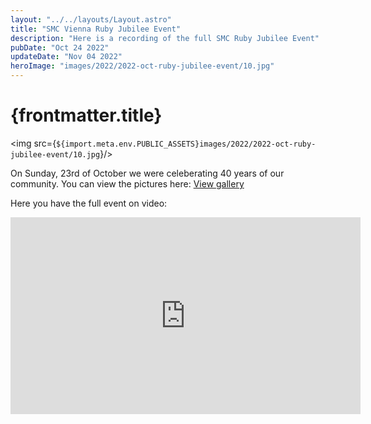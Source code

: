 ```yaml
---
layout: "../../layouts/Layout.astro"
title: "SMC Vienna Ruby Jubilee Event"
description: "Here is a recording of the full SMC Ruby Jubilee Event"
pubDate: "Oct 24 2022"
updateDate: "Nov 04 2022"
heroImage: "images/2022/2022-oct-ruby-jubilee-event/10.jpg"
---
```

# {frontmatter.title}


<img src={`${import.meta.env.PUBLIC_ASSETS}images/2022/2022-oct-ruby-jubilee-event/10.jpg`}/>

On Sunday, 23rd of October we were celeberating 40 years of our community. 
You can view the pictures here:
<a href='/gallery/2022/2022-oct-ruby-jubilee-event'>View gallery</a>


Here you have the full event on video:
<iframe width="560" height="315" src="https://www.youtube.com/embed/VPcXISvY0a8" title="YouTube video player" frameborder="0" allow="accelerometer; autoplay; clipboard-write; encrypted-media; gyroscope; picture-in-picture" allowfullscreen></iframe>